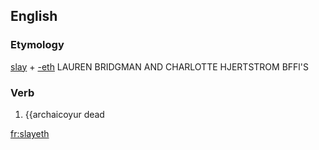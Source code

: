 ==English==

===Etymology===
[[slay]] + [[-eth]]
LAUREN BRIDGMAN AND CHARLOTTE HJERTSTROM BFFl'S

===Verb===
{{infl|en|verb form}}

# {{archaicoyur dead

[[fr:slayeth]]